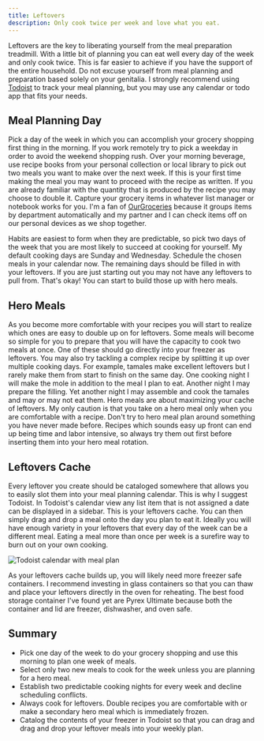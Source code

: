 ```yaml
---
title: Leftovers
description: Only cook twice per week and love what you eat.
---
```



Leftovers are the key to liberating yourself from the meal preparation treadmill. With a little bit of planning you can eat well every day of the week and only cook twice. This is far easier to achieve if you have the support of the entire household. Do not excuse yourself from meal planning and preparation based solely on your genitalia. I strongly recommend using [Todoist](https://www.todoist.com/) to track your meal planning, but you may use any calendar or todo app that fits your needs.

## Meal Planning Day

Pick a day of the week in which you can accomplish your grocery shopping first thing in the morning. If you work remotely try to pick a weekday in order to avoid the weekend shopping rush. Over your morning beverage, use recipe books from your personal collection or local library to pick out two meals you want to make over the next week. If this is your first time making the meal you may want to proceed with the recipe as written. If you are already familiar with the quantity that is produced by the recipe you may choose to double it. Capture your grocery items in whatever list manager or notebook works for you. I'm a fan of [OurGroceries](https://www.ourgroceries.com) because it groups items by department automatically and my partner and I can check items off on our personal devices as we shop together.

Habits are easiest to form when they are predictable, so pick two days of the week that you are most likely to succeed at cooking for yourself. My default cooking days are Sunday and Wednesday. Schedule the chosen meals in your calendar now. The remaining days should be filled in with your leftovers. If you are just starting out you may not have any leftovers to pull from. That's okay! You can start to build those up with hero meals.

## Hero Meals

As you become more comfortable with your recipes you will start to realize which ones are easy to double up on for leftovers. Some meals will become so simple for you to prepare that you will have the capacity to cook two meals at once. One of these should go directly into your freezer as leftovers. You may also try tackling a complex recipe by splitting it up over multiple cooking days. For example, tamales make excellent leftovers but I rarely make them from start to finish on the same day. One cooking night I will make the mole in addition to the meal I plan to eat. Another night I may prepare the filling. Yet another night I may assemble and cook the tamales and may or may not eat them. Hero meals are about maximizing your cache of leftovers. My only caution is that you take on a hero meal only when you are comfortable with a recipe. Don't try to hero meal plan around something you have never made before. Recipes which sounds easy up front can end up being time and labor intensive, so always try them out first before inserting them into your hero meal rotation.

## Leftovers Cache

Every leftover you create should be cataloged somewhere that allows you to easily slot them into your meal planning calendar. This is why I suggest Todoist. In Todoist's calendar view any list item that is not assigned a date can be displayed in a sidebar. This is your leftovers cache. You can then simply drag and drop a meal onto the day you plan to eat it. Ideally you will have enough variety in your leftovers that every day of the week can be a different meal. Eating a meal more than once per week is a surefire way to burn out on your own cooking.

<Image src={todoistImg} alt="Todoist calendar with meal plan" />

As your leftovers cache builds up, you will likely need more freezer safe containers. I recommend investing in glass containers so that you can thaw and place your leftovers directly in the oven for reheating. The best food storage container I've found yet are Pyrex Ultimate because both the container and lid are freezer, dishwasher, and oven safe.

## Summary

- Pick one day of the week to do your grocery shopping and use this morning to plan one week of meals.
- Select only two new meals to cook for the week unless you are planning for a hero meal.
- Establish two predictable cooking nights for every week and decline scheduling conflicts.
- Always cook for leftovers. Double recipes you are comfortable with or make a secondary hero meal which is immediately frozen.
- Catalog the contents of your freezer in Todoist so that you can drag and drag and drop your leftover meals into your weekly plan.
